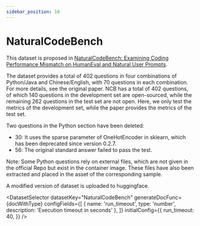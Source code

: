 ```yaml
---
sidebar_position: 10
---
```


# NaturalCodeBench

This dataset is proposed in [NaturalCodeBench: Examining Coding Performance Mismatch on HumanEval and Natural User Prompts](https://arxiv.org/abs/2405.04520).

The dataset provides a total of 402 questions in four combinations of Python/Java and Chinese/English, with 70 questions in each combination. For more details, see the original paper. NCB has a total of 402 questions, of which 140 questions in the development set are open-sourced, while the remaining 262 questions in the test set are not open. Here, we only test the metrics of the development set, while the paper provides the metrics of the test set.

Two questions in the Python section have been deleted:

- 30: It uses the sparse parameter of OneHotEncoder in sklearn, which has been deprecated since version 0.2.7.
- 56: The original standard answer failed to pass the test.

Note: Some Python questions rely on external files, which are not given in the official Repo but exist in the container image. These files have also been extracted and placed in the asset of the corresponding sample.

A modified version of dataset is uploaded to huggingface.

<DatasetSelector datasetKey="NaturalCodeBench" generateDocFunc={docWithType} configFields={[
  { name: 'run_timeout', type: 'number', description: 'Execution timeout in seconds' },
]} initialConfig={{
  run_timeout: 40,
}} />